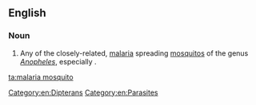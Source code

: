 ==English==

===Noun===
{{wikipedia|Anopheles gambiae|Malaria mosquito}}
{{en-noun|head=[[malaria]] [[mosquito]]}}

# Any of the closely-related, [[malaria]] spreading [[mosquito]]s of the genus ''[[Anopheles]]'', especially {{taxlink|Anopheles gambiae|species}}.

[[Category:en:Dipterans]]
[[Category:en:Parasites]]

[[ta:malaria mosquito]]